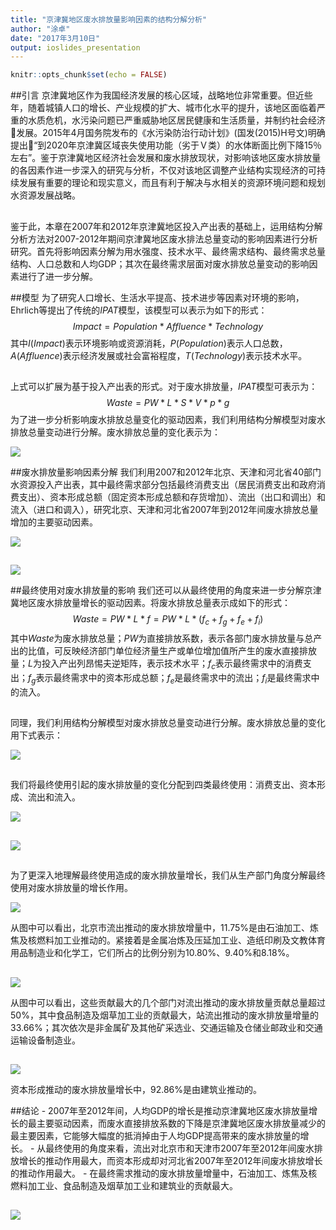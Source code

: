 ```yaml
---
title: "京津冀地区废水排放量影响因素的结构分解分析"
author: "涂卓"
date: "2017年3月10日"
output: ioslides_presentation
---
```


```r
knitr::opts_chunk$set(echo = FALSE)
```

##引言
京津冀地区作为我国经济发展的核心区域，战略地位非常重要。但近些年，随着城镇人口的增长、产业规模的扩大、城市化水平的提升，该地区面临着严重的水质危机，水污染问题已严重威胁地区居民健康和生活质量，并制约社会经济发展。2015年4月国务院发布的《水污染防治行动计划》(国发(2015)H号文)明确提出“到2020年京津冀区域丧失使用功能（劣于Ｖ类）的水体断面比例下降15％左右”。鉴于京津冀地区经济社会发展和废水排放现状，对影响该地区废水排放量的各因素作进一步深入的研究与分析，不仅对该地区调整产业结构实现经济的可持续发展有重要的理论和现实意义，而且有利于解决与水相关的资源环境问题和规划水资源发展战略。

##
鉴于此，本章在2007年和2012年京津冀地区投入产出表的基础上，运用结构分解分析方法对2007-2012年期间京津冀地区废水排法总量变动的影响因素进行分析研究。首先将影响因素分解为用水强度、技术水平、最终需求结构、最终需求总量结构、人口总数和人均GDP；其次在最终需求层面对废水排放总量变动的影响因素进行了进一步分解。

##模型
为了研究人口增长、生活水平提高、技术进步等因素对环境的影响，Ehrlich等提出了传统的$IPAT$模型，该模型可以表示为如下的形式：
$$Impact=Population*Affluence*Technology$$
其中$I(Impact)$表示环境影响或资源消耗，$P(Population)$表示人口总数， $A(Affluence)$表示经济发展或社会富裕程度，$T(Technology)$表示技术水平。

##
上式可以扩展为基于投入产出表的形式。对于废水排放量，$IPAT$模型可表示为：
$$Waste=PW*L*S*V*p*g$$
为了进一步分析影响废水排放总量变化的驱动因素，我们利用结构分解模型对废水排放总量变动进行分解。废水排放总量的变化表示为：

![](1.png)

##废水排放量影响因素分解
我们利用2007和2012年北京、天津和河北省40部门水资源投入产出表，其中最终需求部分包括最终消费支出（居民消费支出和政府消费支出）、资本形成总额（固定资本形成总额和存货增加）、流出（出口和调出）和流入（进口和调入），研究北京、天津和河北省2007年到2012年间废水排放总量增加的主要驱动因素。

![](2.png)

##

![](3.png)

##最终使用对废水排放量的影响
我们还可以从最终使用的角度来进一步分解京津冀地区废水排放量增长的驱动因素。将废水排放总量表示成如下的形式：
$$Waste=PW*L*f=PW*L*(f_c+f_g+f_e+f_i)$$
其中$Waste$为废水排放总量；$PW$为直接排放系数，表示各部门废水排放量与总产出的比值，可反映经济部门单位经济量生产或单位增加值所产生的废水直接排放量；$L$为投入产出列昂惕夫逆矩阵，表示技术水平；$f_c$表示最终需求中的消费支出；$f_g$表示最终需求中的资本形成总额；$f_e$是最终需求中的流出；$f_i$是最终需求中的流入。

##
同理，我们利用结构分解模型对废水排放总量变动进行分解。废水排放总量的变化用下式表示：

![](4.png)

##
我们将最终使用引起的废水排放量的变化分配到四类最终使用：消费支出、资本形成、流出和流入。

![](5.png)

##
![](6.png)

##
为了更深入地理解最终使用造成的废水排放量增长，我们从生产部门角度分解最终使用对废水排放量的增长作用。

![](7.png)

从图中可以看出，北京市流出推动的废水排放增量中，11.75%是由石油加工、炼焦及核燃料加工业推动的。紧接着是金属冶炼及压延加工业、造纸印刷及文教体育用品制造业和化学工，它们所占的比例分别为10.80%、9.40%和8.18%。

##

![](8.png)

从图中可以看出，这些贡献最大的几个部门对流出推动的废水排放量贡献总量超过50%，其中食品制造及烟草加工业的贡献最大，站流出推动的废水排放量增量的33.66%；其次依次是非金属矿及其他矿采选业、交通运输及仓储业邮政业和交通运输设备制造业。

##

![](9.png)

资本形成推动的废水排放量增长中，92.86%是由建筑业推动的。

##结论
- 2007年至2012年间，人均GDP的增长是推动京津冀地区废水排放量增长的最主要驱动因素，而废水直接排放系数的下降是京津冀地区废水排放量减少的最主要因素，它能够大幅度的抵消掉由于人均GDP提高带来的废水排放量的增长。
- 从最终使用的角度来看，流出对北京市和天津市2007年至2012年间废水排放增长的推动作用最大，而资本形成却对河北省2007年至2012年间废水排放增长的推动作用最大。
- 在最终需求推动的废水排放量增量中，石油加工、炼焦及核燃料加工业、食品制造及烟草加工业和建筑业的贡献最大。

##
![](10.png)
